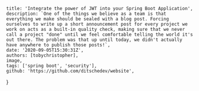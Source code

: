 
    title: 'Integrate the power of JWT into your Spring Boot Application',
    description: `One of the things we believe as a team is that everything we make should be sealed with a blog post. Forcing ourselves to write up a short announcement post for every project we work on acts as a built-in quality check, making sure that we never call a project "done" until we feel comfortable telling the world it's out there. The problem was that up until today, we didn't actually have anywhere to publish those posts!`,
    date: '2020-09-05T15:30:31Z',
    authors: [tobychristopher],
    image,
    tags: ['spring boot', 'security'],
    github: 'https://github.com/ditschedev/website',
}